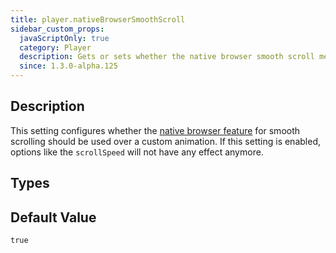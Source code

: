 ```yaml
---
title: player.nativeBrowserSmoothScroll
sidebar_custom_props:
  javaScriptOnly: true
  category: Player
  description: Gets or sets whether the native browser smooth scroll mechanism should be used over a custom animation.
  since: 1.3.0-alpha.125
---
```


<SinceBadge since="1.3.0-alpha.125" />


## Description

This setting configures whether the [native browser feature](https://developer.mozilla.org/en-US/docs/Web/API/ScrollToOptions/behavior) for smooth scrolling should be used over
a custom animation. If this setting is enabled, options like the `scrollSpeed` will not have any effect anymore.

<PropertyDescription metadata={metadata} />

## Types

<TypeTable>
    <TypeRow name="bool" />
</TypeTable>

## Default Value

`true`